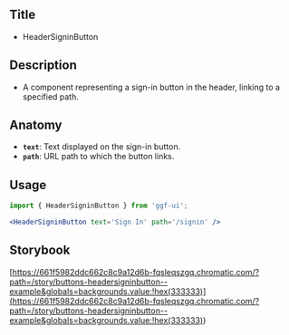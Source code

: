 ## Title

- HeaderSigninButton

## Description

- A component representing a sign-in button in the header, linking to a specified path.

## Anatomy

- **`text`**: Text displayed on the sign-in button.
- **`path`**: URL path to which the button links.

## Usage

```jsx
import { HeaderSigninButton } from 'ggf-ui';
```

```jsx
<HeaderSigninButton text='Sign In' path='/signin' />
```

## Storybook

[https://661f5982ddc662c8c9a12d6b-fqsleqszgq.chromatic.com/?path=/story/buttons-headersigninbutton--example&globals=backgrounds.value:!hex(333333)](<https://661f5982ddc662c8c9a12d6b-fqsleqszgq.chromatic.com/?path=/story/buttons-headersigninbutton--example&globals=backgrounds.value:!hex(333333)>)
